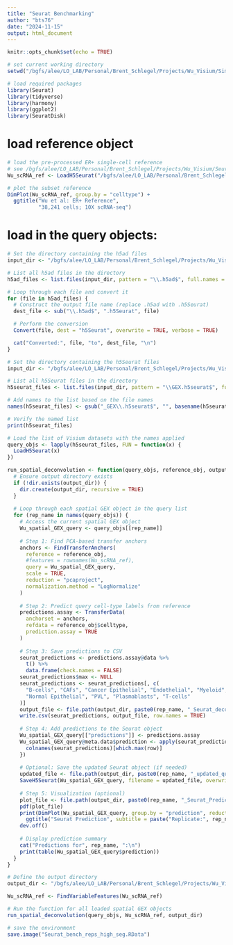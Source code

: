 ```yaml
---
title: "Seurat Benchmarking"
author: "bts76"
date: "2024-11-15"
output: html_document
---
```


```r
knitr::opts_chunk$set(echo = TRUE)
```

```r
# set current working directory
setwd("/bgfs/alee/LO_LAB/Personal/Brent_Schlegel/Projects/Wu_Visium/Simulations/larger_ref/Seurat/high_seg")

# load required packages
library(Seurat)
library(tidyverse)
library(harmony)
library(ggplot2)
library(SeuratDisk)
```

# load reference object
```r
# load the pre-processed ER+ single-cell reference
# see /bgfs/alee/LO_LAB/Personal/Brent_Schlegel/Projects/Wu_Visium/Seurat/Seurat_deconvolution.Rmd for processing details 
Wu_scRNA_ref <- LoadH5Seurat("/bgfs/alee/LO_LAB/Personal/Brent_Schlegel/Projects/Wu_Visium/Simulations/models/Wu_scRNA_ref_ERpos.h5seurat")

# plot the subset reference
DimPlot(Wu_scRNA_ref, group.by = "celltype") +
  ggtitle("Wu et al: ER+ Reference",
          "38,241 cells; 10X scRNA-seq")
```

# load in the query objects:
```r
# Set the directory containing the h5ad files
input_dir <- "/bgfs/alee/LO_LAB/Personal/Brent_Schlegel/Projects/Wu_Visium/Simulations/larger_ref/replicates/high_seg/h5ad_objects"

# List all h5ad files in the directory
h5ad_files <- list.files(input_dir, pattern = "\\.h5ad$", full.names = TRUE)

# Loop through each file and convert it
for (file in h5ad_files) {
  # Construct the output file name (replace .h5ad with .h5Seurat)
  dest_file <- sub("\\.h5ad$", ".h5Seurat", file)

  # Perform the conversion
  Convert(file, dest = "h5Seurat", overwrite = TRUE, verbose = TRUE)

  cat("Converted:", file, "to", dest_file, "\n")
}
```

```r
# Set the directory containing the h5Seurat files
input_dir <- "/bgfs/alee/LO_LAB/Personal/Brent_Schlegel/Projects/Wu_Visium/Simulations/larger_ref/replicates/high_seg/h5seurat"

# List all h5Seurat files in the directory
h5seurat_files <- list.files(input_dir, pattern = "\\GEX.h5seurat$", full.names = TRUE)

# Add names to the list based on the file names
names(h5seurat_files) <- gsub("_GEX\\.h5seurat$", "", basename(h5seurat_files))

# Verify the named list
print(h5seurat_files)

# Load the list of Visium datasets with the names applied
query_objs <- lapply(h5seurat_files, FUN = function(x) {
  LoadH5Seurat(x)
})
```

```r
run_spatial_deconvolution <- function(query_objs, reference_obj, output_dir) {
  # Ensure output directory exists
  if (!dir.exists(output_dir)) {
    dir.create(output_dir, recursive = TRUE)
  }
  
  # Loop through each spatial GEX object in the query list
  for (rep_name in names(query_objs)) {
    # Access the current spatial GEX object
    Wu_spatial_GEX_query <- query_objs[[rep_name]]
    
    # Step 1: Find PCA-based transfer anchors
    anchors <- FindTransferAnchors(
      reference = reference_obj,
      #features = rownames(Wu_scRNA_ref),
      query = Wu_spatial_GEX_query,
      scale = TRUE,
      reduction = "pcaproject",
      normalization.method = "LogNormalize"
    )
    
    # Step 2: Predict query cell-type labels from reference
    predictions.assay <- TransferData(
      anchorset = anchors,
      refdata = reference_obj$celltype,
      prediction.assay = TRUE
    )
    
    # Step 3: Save predictions to CSV
    seurat_predictions <- predictions.assay@data %>%
      t() %>%
      data.frame(check.names = FALSE)
    seurat_predictions$max <- NULL
    seurat_predictions <- seurat_predictions[, c(
      "B-cells", "CAFs", "Cancer Epithelial", "Endothelial", "Myeloid",
      "Normal Epithelial", "PVL", "Plasmablasts", "T-cells"
    )]
    output_file <- file.path(output_dir, paste0(rep_name, "_Seurat_deconv_predictions.csv"))
    write.csv(seurat_predictions, output_file, row.names = TRUE)
    
    # Step 4: Add predictions to the Seurat object
    Wu_spatial_GEX_query[["predictions"]] <- predictions.assay
    Wu_spatial_GEX_query@meta.data$prediction <- apply(seurat_predictions, 1, function(row) {
      colnames(seurat_predictions)[which.max(row)]
    })
    
    # Optional: Save the updated Seurat object (if needed)
    updated_file <- file.path(output_dir, paste0(rep_name, "_updated_query.h5Seurat"))
    SaveH5Seurat(Wu_spatial_GEX_query, filename = updated_file, overwrite = TRUE)
    
    # Step 5: Visualization (optional)
    plot_file <- file.path(output_dir, paste0(rep_name, "_Seurat_Prediction.pdf"))
    pdf(plot_file)
    print(DimPlot(Wu_spatial_GEX_query, group.by = "prediction", reduction = "spatial") +
      ggtitle("Seurat Prediction", subtitle = paste("Replicate:", rep_name)))
    dev.off()
    
    # Display prediction summary
    cat("Predictions for", rep_name, ":\n")
    print(table(Wu_spatial_GEX_query$prediction))
  }
}
```

```r
# Define the output directory
output_dir <- "/bgfs/alee/LO_LAB/Personal/Brent_Schlegel/Projects/Wu_Visium/Simulations/larger_ref/Seurat/high_seg"

Wu_scRNA_ref <- FindVariableFeatures(Wu_scRNA_ref)

# Run the function for all loaded spatial GEX objects
run_spatial_deconvolution(query_objs, Wu_scRNA_ref, output_dir)
```

```r
# save the environment
save.image("Seurat_bench_reps_high_seg.RData")
```

